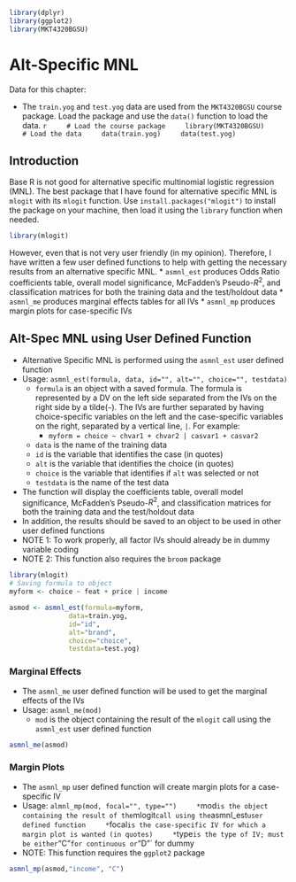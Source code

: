 ```r
library(dplyr)
library(ggplot2)
library(MKT4320BGSU)
```

# Alt-Specific MNL

Data for this chapter:

* The `train.yog` and `test.yog` data are used from the `MKT4320BGSU` course package. Load the package and use the `data()` function to load the data.
    ```r
    # Load the course package
    library(MKT4320BGSU)
    # Load the data
    data(train.yog)
    data(test.yog)
    ```

## Introduction

Base R is not good for alternative specific multinomial logistic regression (MNL). The best package that I have found for alternative specific MNL is `mlogit` with its `mlogit` function. Use `install.packages("mlogit")` to install the package on your machine, then load it using the `library` function when needed.

``` r
library(mlogit)
```

However, even that is not very user friendly (in my opinion).  Therefore, I have written a few user defined functions to help with getting the necessary results from an alternative specific MNL.
* `asmnl_est` produces Odds Ratio coefficients table, overall model significance, McFadden's Pseudo-$R^2$, and classification matrices for both the training data and the test/holdout data
* `asmnl_me` produces marginal effects tables for all IVs
* `asmnl_mp` produces margin plots for case-specific IVs

## Alt-Spec MNL using User Defined Function

* Alternative Specific MNL is performed using the `asmnl_est` user defined function
* Usage: `asmnl_est(formula, data, id="", alt="", choice="", testdata)`
    * `formula` is an object with a saved formula.  The formula is represented by a DV on the left side separated from the IVs on the right side by a tilde(`~`). The IVs are further separated by having choice-specific variables on the left and the case-specific variables on the right, separated by a vertical line, `|`.  For example:
        * `myform = choice ~ chvar1 + chvar2 | casvar1 + casvar2`
    * `data` is the name of the training data
    * `id` is the variable that identifies the case (in quotes)
    * `alt` is the variable that identifies the choice (in quotes)
    * `choice` is the variable that identifies if `alt` was selected or not
    * `testdata` is the name of the test data
* The function will display the coefficients table, overall model significance, McFadden's Pseudo-$R^2$, and classification matrices for both the training data and the test/holdout data
* In addition, the results should be saved to an object to be used in other user defined functions
* NOTE 1: To work properly, all factor IVs should already be in dummy variable coding
* NOTE 2: This function also requires the `broom` package

``` r
library(mlogit)
# Saving formula to object
myform <- choice ~ feat + price | income

asmod <- asmnl_est(formula=myform,
               data=train.yog,
               id="id",
               alt="brand",
               choice="choice",
               testdata=test.yog)
```

### Marginal Effects

* The `asmnl_me` user defined function will be used to get the marginal effects of the IVs
* Usage: `asmnl_me(mod)`
    * `mod` is the object containing the result of the `mlogit` call using the `asmnl_est` user defined function

```r
asmnl_me(asmod)
```

### Margin Plots

* The `asmnl_mp` user defined function will create margin plots for a case-specific IV
* Usage: `almnl_mp(mod, focal="", type="")
    * `mod` is the object containing the result of the `mlogit` call using the `asmnl_est` user defined function
    * `focal` is the case-specific IV for which a margin plot is wanted (in quotes)
    * `type` is the type of IV; must be either `"C"` for continuous or `"D"` for dummy
* NOTE: This function requires the `ggplot2` package

``` r
asmnl_mp(asmod,"income", "C")
```
